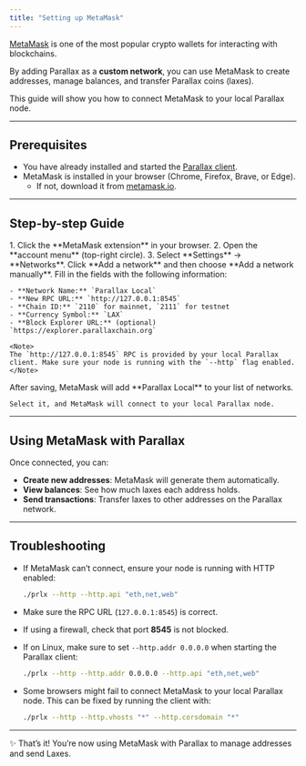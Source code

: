 ```yaml
---
title: "Setting up MetaMask"
---
```


[MetaMask](https://metamask.io/) is one of the most popular crypto wallets for interacting with blockchains.  

By adding Parallax as a **custom network**, you can use MetaMask to create addresses, manage balances, and transfer Parallax coins (laxes).

This guide will show you how to connect MetaMask to your local Parallax node.

---

## Prerequisites

- You have already installed and started the [Parallax client](./setup).  
- MetaMask is installed in your browser (Chrome, Firefox, Brave, or Edge).  
  - If not, download it from [metamask.io](https://metamask.io/download).

---

## Step-by-step Guide

<Steps>
  <Step title="Open MetaMask settings">
    1. Click the **MetaMask extension** in your browser.  
    2. Open the **account menu** (top-right circle).  
    3. Select **Settings** → **Networks**.
  </Step>

  <Step title="Add a custom network">
    Click **Add a network** and then choose **Add a network manually**.
  </Step>

  <Step title="Enter Parallax network details">
    Fill in the fields with the following information:

    - **Network Name:** `Parallax Local`  
    - **New RPC URL:** `http://127.0.0.1:8545`  
    - **Chain ID:** `2110` for mainnet, `2111` for testnet  
    - **Currency Symbol:** `LAX`  
    - **Block Explorer URL:** (optional) `https://explorer.parallaxchain.org`  

    <Note>
    The `http://127.0.0.1:8545` RPC is provided by your local Parallax client. Make sure your node is running with the `--http` flag enabled.
    </Note>
  </Step>

  <Step title="Save and switch network">
    After saving, MetaMask will add **Parallax Local** to your list of networks.  

    Select it, and MetaMask will connect to your local Parallax node.
  </Step>
</Steps>

---

## Using MetaMask with Parallax

Once connected, you can:

- **Create new addresses**: MetaMask will generate them automatically.  
- **View balances**: See how much laxes each address holds.  
- **Send transactions**: Transfer laxes to other addresses on the Parallax network.

---

## Troubleshooting

- If MetaMask can’t connect, ensure your node is running with HTTP enabled:  

  ```bash
  ./prlx --http --http.api "eth,net,web"
  ```

- Make sure the RPC URL (`127.0.0.1:8545`) is correct.  
- If using a firewall, check that port **8545** is not blocked.
- If on Linux, make sure to set `--http.addr 0.0.0.0` when starting the Parallax client:

  ```bash
  ./prlx --http --http.addr 0.0.0.0 --http.api "eth,net,web"
  ```

- Some browsers might fail to connect MetaMask to your local Parallax node. This can be fixed by running the client with:

  ```bash
  ./prlx --http --http.vhosts "*" --http.corsdomain "*"
  ```

---

✨ That’s it! You’re now using MetaMask with Parallax to manage addresses and send Laxes.
